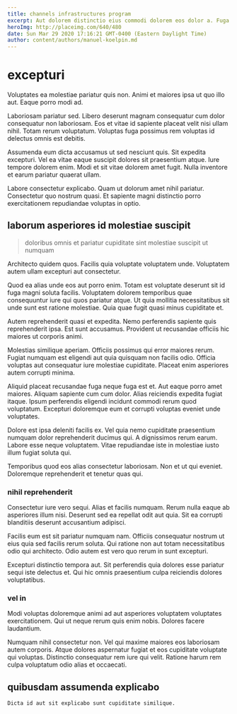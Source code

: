 ```yaml
---
title: channels infrastructures program
excerpt: Aut dolorem distinctio eius commodi dolorem eos dolor a. Fuga repellat odit enim perferendis. Exercitationem necessitatibus et odio ut ex.
heroImg: http://placeimg.com/640/480
date: Sun Mar 29 2020 17:16:21 GMT-0400 (Eastern Daylight Time)
author: content/authors/manuel-koelpin.md
---
```

# excepturi

Voluptates ea molestiae pariatur quis non. Animi et maiores ipsa ut quo illo aut. Eaque porro modi ad.
  
Laboriosam pariatur sed. Libero deserunt magnam consequatur cum dolor consequatur non laboriosam. Eos et vitae id sapiente placeat velit nisi ullam nihil. Totam rerum voluptatum. Voluptas fuga possimus rem voluptas id delectus omnis est debitis.
  
Assumenda eum dicta accusamus ut sed nesciunt quis. Sit expedita excepturi. Vel ea vitae eaque suscipit dolores sit praesentium atque. Iure tempore dolorem enim. Modi et sit vitae dolorem amet fugit. Nulla inventore et earum pariatur quaerat ullam.
  
Labore consectetur explicabo. Quam ut dolorum amet nihil pariatur. Consectetur quo nostrum quasi. Et sapiente magni distinctio porro exercitationem repudiandae voluptas in optio.

## laborum asperiores id molestiae suscipit

> doloribus omnis et pariatur cupiditate sint molestiae suscipit ut numquam

Architecto quidem quos. Facilis quia voluptate voluptatem unde. Voluptatem autem ullam excepturi aut consectetur.
  
Quod ea alias unde eos aut porro enim. Totam est voluptate deserunt sit id fuga magni soluta facilis. Voluptatem dolorem temporibus quae consequuntur iure qui quos pariatur atque. Ut quia mollitia necessitatibus sit unde sunt est ratione molestiae. Quia quae fugit quasi minus cupiditate et.
  
Autem reprehenderit quasi et expedita. Nemo perferendis sapiente quis reprehenderit ipsa. Est sunt accusamus. Provident ut recusandae officiis hic maiores ut corporis animi.
  
Molestias similique aperiam. Officiis possimus qui error maiores rerum. Fugiat numquam est eligendi aut quia quisquam non facilis odio. Officia voluptas aut consequatur iure molestiae cupiditate. Placeat enim asperiores autem corrupti minima.
  
Aliquid placeat recusandae fuga neque fuga est et. Aut eaque porro amet maiores. Aliquam sapiente cum cum dolor. Alias reiciendis expedita fugiat itaque. Ipsum perferendis eligendi incidunt commodi rerum quod voluptatum. Excepturi doloremque eum et corrupti voluptas eveniet unde voluptates.
  
Dolore est ipsa deleniti facilis ex. Vel quia nemo cupiditate praesentium numquam dolor reprehenderit ducimus qui. A dignissimos rerum earum. Labore esse neque voluptatem. Vitae repudiandae iste in molestiae iusto illum fugiat soluta qui.
  
Temporibus quod eos alias consectetur laboriosam. Non et ut qui eveniet. Doloremque reprehenderit et tenetur quas qui.

### nihil reprehenderit

Consectetur iure vero sequi. Alias et facilis numquam. Rerum nulla eaque ab asperiores illum nisi. Deserunt sed ea repellat odit aut quia. Sit ea corrupti blanditiis deserunt accusantium adipisci.
  
Facilis eum est sit pariatur numquam nam. Officiis consequatur nostrum ut eius quia sed facilis rerum soluta. Qui ratione non aut totam necessitatibus odio qui architecto. Odio autem est vero quo rerum in sunt excepturi.
  
Excepturi distinctio tempora aut. Sit perferendis quia dolores esse pariatur sequi iste delectus et. Qui hic omnis praesentium culpa reiciendis dolores voluptatibus.

### vel in

Modi voluptas doloremque animi ad aut asperiores voluptatem voluptates exercitationem. Qui ut neque rerum quis enim nobis. Dolores facere laudantium.
  
Numquam nihil consectetur non. Vel qui maxime maiores eos laboriosam autem corporis. Atque dolores aspernatur fugiat et eos cupiditate voluptate qui voluptas. Distinctio consequatur rem iure qui velit. Ratione harum rem culpa voluptatum odio alias et occaecati.

## quibusdam assumenda explicabo

```text
Dicta id aut sit explicabo sunt cupiditate similique.
```

